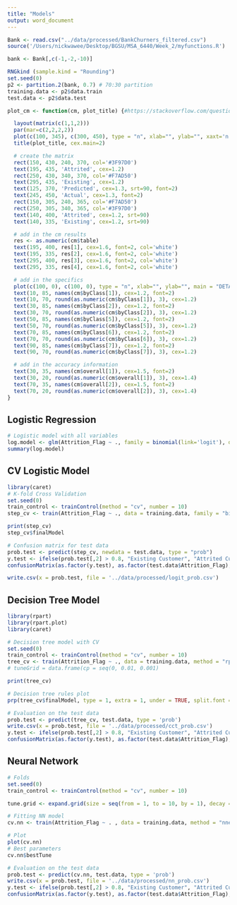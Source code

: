 ```yaml
---
title: "Models"
output: word_document
---
```


```r
Bank <- read.csv("../data/processed/BankChurners_filtered.csv")
source('/Users/nickwawee/Desktop/BGSU/MSA_6440/Week_2/myfunctions.R')

bank <- Bank[,c(-1,-2,-10)]

RNGkind (sample.kind = "Rounding") 
set.seed(0)
p2 <- partition.2(bank, 0.7) # 70:30 partition
training.data <- p2$data.train
test.data <- p2$data.test
```
```r
plot_cm <- function(cm, plot_title) {#https://stackoverflow.com/questions/23891140/r-how-to-visualize-confusion-matrix-using-the-caret-package

  layout(matrix(c(1,1,2)))
  par(mar=c(2,2,2,2))
  plot(c(100, 345), c(300, 450), type = "n", xlab="", ylab="", xaxt='n', yaxt='n')
  title(plot_title, cex.main=2)

  # create the matrix 
  rect(150, 430, 240, 370, col='#3F97D0')
  text(195, 435, 'Attrited', cex=1.2)
  rect(250, 430, 340, 370, col='#F7AD50')
  text(295, 435, 'Existing', cex=1.2)
  text(125, 370, 'Predicted', cex=1.3, srt=90, font=2)
  text(245, 450, 'Actual', cex=1.3, font=2)
  rect(150, 305, 240, 365, col='#F7AD50')
  rect(250, 305, 340, 365, col='#3F97D0')
  text(140, 400, 'Attrited', cex=1.2, srt=90)
  text(140, 335, 'Existing', cex=1.2, srt=90)

  # add in the cm results 
  res <- as.numeric(cm$table)
  text(195, 400, res[1], cex=1.6, font=2, col='white')
  text(195, 335, res[2], cex=1.6, font=2, col='white')
  text(295, 400, res[3], cex=1.6, font=2, col='white')
  text(295, 335, res[4], cex=1.6, font=2, col='white')

  # add in the specifics 
  plot(c(100, 0), c(100, 0), type = "n", xlab="", ylab="", main = "DETAILS", xaxt='n', yaxt='n', col = 'white')
  text(10, 85, names(cm$byClass[1]), cex=1.2, font=2)
  text(10, 70, round(as.numeric(cm$byClass[1]), 3), cex=1.2)
  text(30, 85, names(cm$byClass[2]), cex=1.2, font=2)
  text(30, 70, round(as.numeric(cm$byClass[2]), 3), cex=1.2)
  text(50, 85, names(cm$byClass[5]), cex=1.2, font=2)
  text(50, 70, round(as.numeric(cm$byClass[5]), 3), cex=1.2)
  text(70, 85, names(cm$byClass[6]), cex=1.2, font=2)
  text(70, 70, round(as.numeric(cm$byClass[6]), 3), cex=1.2)
  text(90, 85, names(cm$byClass[7]), cex=1.2, font=2)
  text(90, 70, round(as.numeric(cm$byClass[7]), 3), cex=1.2)

  # add in the accuracy information 
  text(30, 35, names(cm$overall[1]), cex=1.5, font=2)
  text(30, 20, round(as.numeric(cm$overall[1]), 3), cex=1.4)
  text(70, 35, names(cm$overall[2]), cex=1.5, font=2)
  text(70, 20, round(as.numeric(cm$overall[2]), 3), cex=1.4)
} 
```
## Logistic Regression
```r
# Logistic model with all variables
log.model <- glm(Attrition_Flag ~ ., family = binomial(link='logit'), data = training.data)
summary(log.model)
```

## CV Logistic Model
```r
library(caret)
# K-fold Cross Validation
set.seed(0)
train_control <- trainControl(method = "cv", number = 10) 
step_cv <- train(Attrition_Flag ~ ., data = training.data, family = "binomial", method = "glmStepAIC", trControl = train_control)
```

```r
print(step_cv)
step_cv$finalModel

# Confusion matrix for test data
prob.test <- predict(step_cv, newdata = test.data, type = "prob")
y.test <- ifelse(prob.test[,2] > 0.8, "Existing Customer", "Attrited Customer")
confusionMatrix(as.factor(y.test), as.factor(test.data$Attrition_Flag), positive = "Existing Customer")

write.csv(x = prob.test, file = '../data/processed/logit_prob.csv')
```

## Decision Tree Model
```r
library(rpart)
library(rpart.plot)
library(caret)

# Decision tree model with CV
set.seed(0)
train_control <- trainControl(method = "cv", number = 10) 
tree_cv <- train(Attrition_Flag ~ ., data = training.data, method = "rpart", trControl = train_control, tuneLength = 10, metric = "Kappa", control = rpart.control(minsplit = 150, minbucket = 100))
# tuneGrid = data.frame(cp = seq(0, 0.01, 0.001)

print(tree_cv)

# Decision tree rules plot
prp(tree_cv$finalModel, type = 1, extra = 1, under = TRUE, split.font = 2, varlen = -10)

# Evaluation on the test data
prob.test <- predict(tree_cv, test.data, type = 'prob')
write.csv(x = prob.test, file = '../data/processed/cct_prob.csv')
y.test <- ifelse(prob.test[,2] > 0.8, "Existing Customer", "Attrited Customer")
confusionMatrix(as.factor(y.test), as.factor(test.data$Attrition_Flag), positive = 'Existing Customer')
```

## Neural Network
```r
# Folds
set.seed(0)
train_control <- trainControl(method = "cv", number = 10)

tune.grid <- expand.grid(size = seq(from = 1, to = 10, by = 1), decay = seq(from = 0.1, to = 0.5, by = 0.1))

# Fitting NN model
cv.nn <- train(Attrition_Flag ~ . , data = training.data, method = "nnet", preProc = c("center", "scale"), trControl = train_control, tuneGrid = tune.grid, metric = "Kappa")
```

```r
# Plot
plot(cv.nn)
# Best parameters
cv.nn$bestTune

# Evaluation on the test data
prob.test <- predict(cv.nn, test.data, type = 'prob')
write.csv(x = prob.test, file = '../data/processed/nn_prob.csv')
y.test <- ifelse(prob.test[,2] > 0.8, "Existing Customer", "Attrited Customer")
confusionMatrix(as.factor(y.test), as.factor(test.data$Attrition_Flag), positive = 'Existing Customer')
```
